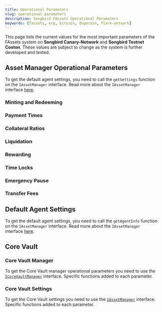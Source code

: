 ```yaml
---
title: Operational Parameters
slug: operational-parameters
description: Songbird FAssets Operational Parameters
keywords: [fassets, xrp, bitcoin, dogecoin, flare-network]
---
```




This page lists the current values for the most important parameters of the FAssets system on **Songbird Canary-Network** and **Songbird Testnet Coston**. These values are subject to change as the system is further developed and tested.

## Asset Manager Operational Parameters

To get the default agent settings, you need to call the `getSettings` function on the `IAssetManager` interface. Read more about the `IAssetManager` interface [here](/fassets/reference/IAssetManager).

### Minting and Redeeming

<OperationalParameters sectionTitle="Minting and Redeeming" />

### Payment Times

<OperationalParameters sectionTitle="Payment Times" />

### Collateral Ratios

<OperationalParameters sectionTitle="Collateral Ratios" />

### Liquidation

<OperationalParameters sectionTitle="Liquidation" />

### Rewarding

<OperationalParameters sectionTitle="Rewarding" />

### Time Locks

<OperationalParameters sectionTitle="Time Locks" />

### Emergency Pause

<OperationalParameters sectionTitle="Emergency Pause" />

### Transfer Fees

<OperationalParameters sectionTitle="Transfer Fees" />

## Default Agent Settings

To get the default agent settings, you need to call the `getAgentInfo` function on the `IAssetManager` interface. Read more about the `IAssetManager` interface [here](/fassets/reference/IAssetManager).

<OperationalParameters sectionTitle="Default Agent Settings" />

## Core Vault

### Core Vault Manager

To get the Core Vault manager operational parameters you need to use the [`ICoreVaultManager`](/fassets/reference/ICoreVaultManager) interface. Specific functions added to each parameter.

<OperationalParameters sectionTitle="Core Vault Manager" hideBtc hideDoge />

### Core Vault Settings

To get the Core Vault settings you need to use the [`IAssetManager`](/fassets/reference/IAssetManager) interface. Specific functions added to each parameter.

<OperationalParameters sectionTitle="Core Vault Settings" hideBtc hideDoge />
